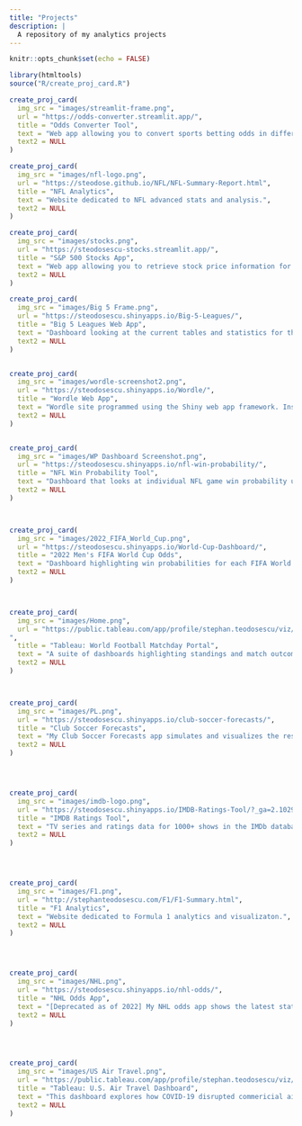 ```yaml
---
title: "Projects"
description: |
  A repository of my analytics projects
---
```


```r
knitr::opts_chunk$set(echo = FALSE)
```


```r
library(htmltools)
source("R/create_proj_card.R")
```




```r

create_proj_card(
  img_src = "images/streamlit-frame.png",
  url = "https://odds-converter.streamlit.app/",
  title = "Odds Converter Tool",
  text = "Web app allowing you to convert sports betting odds in different international systems and into implied probabilities.",
  text2 = NULL
)

create_proj_card(
  img_src = "images/nfl-logo.png",
  url = "https://steodose.github.io/NFL/NFL-Summary-Report.html",
  title = "NFL Analytics",
  text = "Website dedicated to NFL advanced stats and analysis.",
  text2 = NULL
)

create_proj_card(
  img_src = "images/stocks.png",
  url = "https://steodosescu-stocks.streamlit.app/",
  title = "S&P 500 Stocks App",
  text = "Web app allowing you to retrieve stock price information for any company in the S&P 500 Index. Built using the Streamlit framework.",
  text2 = NULL
)

create_proj_card(
  img_src = "images/Big 5 Frame.png",
  url = "https://steodosescu.shinyapps.io/Big-5-Leagues/",
  title = "Big 5 Leagues Web App",
  text = "Dashboard looking at the current tables and statistics for the Big 5 European football leagues.",
  text2 = NULL
)


create_proj_card(
  img_src = "images/wordle-screenshot2.png",
  url = "https://steodosescu.shinyapps.io/Wordle/",
  title = "Wordle Web App",
  text = "Wordle site programmed using the Shiny web app framework. Inspired by Winston Chang's original app.",
  text2 = NULL
)


create_proj_card(
  img_src = "images/WP Dashboard Screenshot.png",
  url = "https://steodosescu.shinyapps.io/nfl-win-probability/",
  title = "NFL Win Probability Tool",
  text = "Dashboard that looks at individual NFL game win probability using data from the nflfastR package.",
  text2 = NULL
)



create_proj_card(
  img_src = "images/2022_FIFA_World_Cup.png",
  url = "https://steodosescu.shinyapps.io/World-Cup-Dashboard/",
  title = "2022 Men's FIFA World Cup Odds",
  text = "Dashboard highlighting win probabilities for each FIFA World Cup match, and overall team stats.",
  text2 = NULL
)



create_proj_card(
  img_src = "images/Home.png",
  url = "https://public.tableau.com/app/profile/stephan.teodosescu/viz/2021-22PremierLeague_16503505579010/Home
",
  title = "Tableau: World Football Matchday Portal",
  text = "A suite of dashboards highlighting standings and match outcomes of the biggest football leagues in the world. Built in Tableau Public.",
  text2 = NULL
)



create_proj_card(
  img_src = "images/PL.png",
  url = "https://steodosescu.shinyapps.io/club-soccer-forecasts/",
  title = "Club Soccer Forecasts",
  text = "My Club Soccer Forecasts app simulates and visualizes the results of the current Premier League season. Built using the Shiny app framework.",
  text2 = NULL
)




create_proj_card(
  img_src = "images/imdb-logo.png",
  url = "https://steodosescu.shinyapps.io/IMDB-Ratings-Tool/?_ga=2.10299253.1948351145.1648491200-1836928452.1639278433",
  title = "IMDB Ratings Tool",
  text = "TV series and ratings data for 1000+ shows in the IMDb database.",
  text2 = NULL
)




create_proj_card(
  img_src = "images/F1.png",
  url = "http://stephanteodosescu.com/F1/F1-Summary.html",
  title = "F1 Analytics",
  text = "Website dedicated to Formula 1 analytics and visualizaton.",
  text2 = NULL
)




create_proj_card(
  img_src = "images/NHL.png",
  url = "https://steodosescu.shinyapps.io/nhl-odds/",
  title = "NHL Odds App",
  text = "[Deprecated as of 2022] My NHL odds app shows the latest stats, standings, and playoff probabilities for all 32 NHL teams.",
  text2 = NULL
)




create_proj_card(
  img_src = "images/US Air Travel.png",
  url = "https://public.tableau.com/app/profile/stephan.teodosescu/viz/U_S_AirTravel/USAirTravelDashboard",
  title = "Tableau: U.S. Air Travel Dashboard",
  text = "This dashboard explores how COVID-19 disrupted commericial airline travel in the United States. Created using Tableau Public.",
  text2 = NULL
)





```
